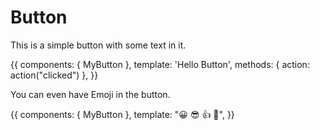 
<Meta title="MDX / Button" component={MyButton} />

# Button

<ArgsTable of={MyButton} />

This is a simple button with some text in it.

<Canvas>
  <Story name="With Text">
    {{
      components: { MyButton },
      template: '<my-button @click="action">Hello Button</my-button>',
      methods: { action: action("clicked") },
    }}
  </Story>
</Canvas>

You can even have Emoji in the button.

<Canvas>
  <Story name="With Some Emoji">
    {{
      components: { MyButton },
      template: "<my-button>😀 😎 👍 💯</my-button>",
    }}
  </Story>
</Canvas>

